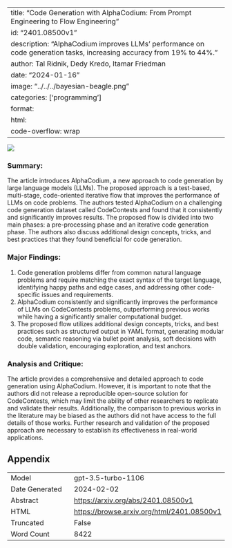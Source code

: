 
---
title: "Code Generation with AlphaCodium: From Prompt Engineering to Flow Engineering"
id: "2401.08500v1"
description: "AlphaCodium improves LLMs' performance on code generation tasks, increasing accuracy from 19% to 44%."
author: Tal Ridnik, Dedy Kredo, Itamar Friedman
date: "2024-01-16"
image: "../../../bayesian-beagle.png"
categories: ['programming']
format:
  html:
    code-overflow: wrap
---

![](None)

### **Summary:**
The article introduces AlphaCodium, a new approach to code generation by large language models (LLMs). The proposed approach is a test-based, multi-stage, code-oriented iterative flow that improves the performance of LLMs on code problems. The authors tested AlphaCodium on a challenging code generation dataset called CodeContests and found that it consistently and significantly improves results. The proposed flow is divided into two main phases: a pre-processing phase and an iterative code generation phase. The authors also discuss additional design concepts, tricks, and best practices that they found beneficial for code generation.

### Major Findings:
1. Code generation problems differ from common natural language problems and require matching the exact syntax of the target language, identifying happy paths and edge cases, and addressing other code-specific issues and requirements.
2. AlphaCodium consistently and significantly improves the performance of LLMs on CodeContests problems, outperforming previous works while having a significantly smaller computational budget.
3. The proposed flow utilizes additional design concepts, tricks, and best practices such as structured output in YAML format, generating modular code, semantic reasoning via bullet point analysis, soft decisions with double validation, encouraging exploration, and test anchors.

### Analysis and Critique:
The article provides a comprehensive and detailed approach to code generation using AlphaCodium. However, it is important to note that the authors did not release a reproducible open-source solution for CodeContests, which may limit the ability of other researchers to replicate and validate their results. Additionally, the comparison to previous works in the literature may be biased as the authors did not have access to the full details of those works. Further research and validation of the proposed approach are necessary to establish its effectiveness in real-world applications.

## Appendix

|          |          |
|----------|----------|
| Model     | gpt-3.5-turbo-1106       |
| Date Generated     | 2024-02-02       |
| Abstract | [https://arxiv.org/abs/2401.08500v1](https://arxiv.org/abs/2401.08500v1)        |
| HTML     | [https://browse.arxiv.org/html/2401.08500v1](https://browse.arxiv.org/html/2401.08500v1)       |
| Truncated       | False       |
| Word Count       | 8422       |